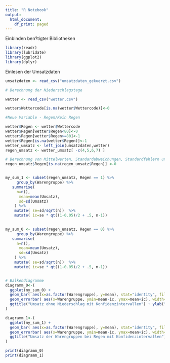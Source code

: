 ```yaml
---
title: "R Notebook"
output:
  html_document:
    df_print: paged
---
```



Einbinden ben?tigter Bibliotheken
```r
library(readr)
library(lubridate)
library(ggplot2)
library(dplyr)

```


Einlesen der Umsatzdaten
```r
umsatzdaten <- read_csv("umsatzdaten_gekuerzt.csv")

```

```r
# Berechnung der Niederschlagstage

wetter <- read_csv("wetter.csv")

wetter$Wettercode[is.na(wetter$Wettercode)]<-0

#Neue Variable - Regen/Kein Regen 

wetter$Regen <- wetter$Wettercode
wetter$Regen[wetter$Regen<80]<-0
wetter$Regen[wetter$Regen>=80]<-1
wetter$Regen[is.na(wetter$Regen)]<-1
wetter_umsatz <- left_join(umsatzdaten,wetter)
regen_umsatz <- wetter_umsatz[ -c(4,5,6,7) ]

# Berechnung von Mittelwerten, Standardabweichungen, Standardfehlern und Konfidenzintervallen
regen_umsatz$Regen[is.na(regen_umsatz$Regen)] <-0 


my_sum_1 <- subset(regen_umsatz, Regen == 1) %>%
     group_by(Warengruppe) %>%
   summarise(
     n=n(),
      mean=mean(Umsatz),
      sd=sd(Umsatz)
    ) %>%
    mutate( se=sd/sqrt(n))  %>%
    mutate( ic=se * qt((1-0.05)/2 + .5, n-1))

 
my_sum_0 <- subset(regen_umsatz, Regen == 0) %>%
     group_by(Warengruppe) %>%
   summarise(
     n=n(),
      mean=mean(Umsatz),
      sd=sd(Umsatz)
    ) %>%
    mutate( se=sd/sqrt(n))  %>%
    mutate( ic=se * qt((1-0.05)/2 + .5, n-1))


# Balkendiagramme
diagramm_0<-(
  ggplot(my_sum_0) +
  geom_bar( aes(x=as.factor(Warengruppe), y=mean), stat="identity", fill="forestgreen", alpha=0.6) +
  geom_errorbar( aes(x=Warengruppe, ymin=mean-ic, ymax=mean+ic), width=0.4, colour="orange", alpha=0.9, size=1.5) +
  ggtitle("Umsatz ohne Niederschlag mit Konfidenzintervallen") + ylab("Umsatz") + xlab("Warengruppen")
)

diagramm_1<-(
  ggplot(my_sum_1) +
  geom_bar( aes(x=as.factor(Warengruppe), y=mean), stat="identity", fill="forestgreen", alpha=0.6) +
  geom_errorbar( aes(x=Warengruppe, ymin=mean-ic, ymax=mean+ic), width=0.4, colour="orange", alpha=0.9, size=1.5) +
  ggtitle("Umsatz der Warengruppen bei Regen mit Konfidenzintervallen") + ylab("Umsatz") + xlab("Warengruppen")
)

print(diagramm_0)
print(diagramm_1)

```
